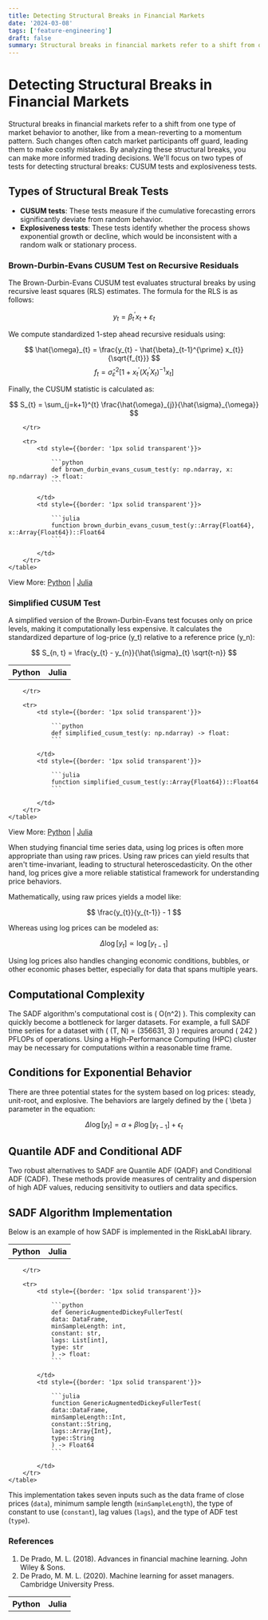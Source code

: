 ```yaml
---
title: Detecting Structural Breaks in Financial Markets
date: '2024-03-08'
tags: ['feature-engineering']
draft: false
summary: Structural breaks in financial markets refer to a shift from one type of market behavior to another, like from a mean-reverting to a momentum pattern.
---
```


<TOCInline toc={props.toc} exclude="Detecting Structural Breaks in Financial Markets" asDisclosure/>

<div style={{marginBottom: 2}}/>

# Detecting Structural Breaks in Financial Markets

Structural breaks in financial markets refer to a shift from one type of market behavior to another, like from a mean-reverting to a momentum pattern. Such changes often catch market participants off guard, leading them to make costly mistakes. By analyzing these structural breaks, you can make more informed trading decisions. We'll focus on two types of tests for detecting structural breaks: CUSUM tests and explosiveness tests.

## Types of Structural Break Tests

- **CUSUM tests**: These tests measure if the cumulative forecasting errors significantly deviate from random behavior.
- **Explosiveness tests**: These tests identify whether the process shows exponential growth or decline, which would be inconsistent with a random walk or stationary process.

### Brown-Durbin-Evans CUSUM Test on Recursive Residuals

The Brown-Durbin-Evans CUSUM test evaluates structural breaks by using recursive least squares (RLS) estimates. The formula for the RLS is as follows:

$$
y_{t} = \beta_{t}^{\prime} x_{t} + \varepsilon_{t}
$$

We compute standardized 1-step ahead recursive residuals using:

$$
\hat{\omega}_{t} = \frac{y_{t} - \hat{\beta}_{t-1}^{\prime} x_{t}}{\sqrt{f_{t}}}
$$
$$
f_{t} = \hat{\sigma}_{\varepsilon}^{2}\left[1+x_{t}^{\prime}\left(X_{t}^{\prime} X_{t}\right)^{-1} x_{t}\right]
$$

Finally, the CUSUM statistic is calculated as:

$$
S_{t} = \sum_{j=k+1}^{t} \frac{\hat{\omega}_{j}}{\hat{\sigma}_{\omega}}
$$

<div style={{display: 'flex', justifyContent: 'center'}}>
    <table style={{tableLayout: 'fixed', width: '90%'}}>
        <tr>
            <th style={{width: '50%', textAlign: 'center', color: 'darkgoldenrod', fontFamily:'sans-serif', fontSize: '1.25rem',}}>Python</th>
            <th style={{width: '50%', textAlign: 'center', color: 'rebeccapurple', fontFamily:'sans-serif', fontSize: '1.25rem', }}>Julia</th>

        </tr>

        <tr>
            <td style={{border: '1px solid transparent'}}>

                ```python
                def brown_durbin_evans_cusum_test(y: np.ndarray, x: np.ndarray) -> float:
                ```

            </td>
            <td style={{border: '1px solid transparent'}}>

                ```julia
                function brown_durbin_evans_cusum_test(y::Array{Float64}, x::Array{Float64})::Float64
                ```

            </td>
        </tr>
    </table>
</div>

View More: [Python](https://www.github.com/risklabai/RiskLabAI.py) | [Julia](https://www.github.com/risklabai/RiskLabAI.jl)

### Simplified CUSUM Test

A simplified version of the Brown-Durbin-Evans test focuses only on price levels, making it computationally less expensive. It calculates the standardized departure of log-price \(y_t\) relative to a reference price \(y_n\):

$$
S_{n, t} = \frac{y_{t} - y_{n}}{\hat{\sigma}_{t} \sqrt{t-n}}
$$

<div style={{display: 'flex', justifyContent: 'center'}}>
    <table style={{tableLayout: 'fixed', width: '90%'}}>
        <tr>
            <th style={{width: '50%', textAlign: 'center', color: 'darkgoldenrod', fontFamily:'sans-serif', fontSize: '1.25rem',}}>Python</th>
            <th style={{width: '50%', textAlign: 'center', color: 'rebeccapurple', fontFamily:'sans-serif', fontSize: '1.25rem', }}>Julia</th>

        </tr>

        <tr>
            <td style={{border: '1px solid transparent'}}>

                ```python
                def simplified_cusum_test(y: np.ndarray) -> float:
                ```

            </td>
            <td style={{border: '1px solid transparent'}}>

                ```julia
                function simplified_cusum_test(y::Array{Float64})::Float64
                ```

            </td>
        </tr>
    </table>
</div>

View More: [Python](https://www.github.com/risklabai/RiskLabAI.py) | [Julia](https://www.github.com/risklabai/RiskLabAI.jl)

When studying financial time series data, using log prices is often more appropriate than using raw prices. Using raw prices can yield results that aren't time-invariant, leading to structural heteroscedasticity. On the other hand, log prices give a more reliable statistical framework for understanding price behaviors.

Mathematically, using raw prices yields a model like:

$$
\frac{y_{t}}{y_{t-1}} - 1
$$

Whereas using log prices can be modeled as:

$$ \Delta \log [y_{t}] \propto \log [y_{t-1}] $$

Using log prices also handles changing economic conditions, bubbles, or other economic phases better, especially for data that spans multiple years.

## Computational Complexity

The SADF algorithm's computational cost is \( O(n^2) \). This complexity can quickly become a bottleneck for larger datasets. For example, a full SADF time series for a dataset with \( (T, N) = (356631, 3) \) requires around \( 242 \) PFLOPs of operations. Using a High-Performance Computing (HPC) cluster may be necessary for computations within a reasonable time frame.

## Conditions for Exponential Behavior

There are three potential states for the system based on log prices: steady, unit-root, and explosive. The behaviors are largely defined by the \( \beta \) parameter in the equation:

$$ \Delta \log [y_{t}] = \alpha + \beta \log [y_{t-1}] + \epsilon_{t} $$

## Quantile ADF and Conditional ADF

Two robust alternatives to SADF are Quantile ADF (QADF) and Conditional ADF (CADF). These methods provide measures of centrality and dispersion of high ADF values, reducing sensitivity to outliers and data specifics.

## SADF Algorithm Implementation

Below is an example of how SADF is implemented in the RiskLabAI library.

<div style={{display: 'flex', justifyContent: 'center'}}>
    <table style={{tableLayout: 'fixed', width: '90%'}}>
        <tr>
            <th style={{width: '50%', textAlign: 'center', color: 'darkgoldenrod', fontFamily:'sans-serif', fontSize: '1.25rem',}}>Python</th>
            <th style={{width: '50%', textAlign: 'center', color: 'rebeccapurple', fontFamily:'sans-serif', fontSize: '1.25rem', }}>Julia</th>

        </tr>

        <tr>
            <td style={{border: '1px solid transparent'}}>

                ```python
                def GenericAugmentedDickeyFullerTest(
                data: DataFrame,
                minSampleLength: int,
                constant: str,
                lags: List[int],
                type: str
                ) -> float:
                ```

            </td>
            <td style={{border: '1px solid transparent'}}>

                ```julia
                function GenericAugmentedDickeyFullerTest(
                data::DataFrame,
                minSampleLength::Int,
                constant::String,
                lags::Array{Int},
                type::String
                ) -> Float64
                ```

            </td>
        </tr>
    </table>
</div>

This implementation takes seven inputs such as the data frame of close prices (`data`), minimum sample length (`minSampleLength`), the type of constant to use (`constant`), lag values (`lags`), and the type of ADF test (`type`).

### References

1. De Prado, M. L. (2018). Advances in financial machine learning. John Wiley & Sons.
2. De Prado, M. M. L. (2020). Machine learning for asset managers. Cambridge University Press.